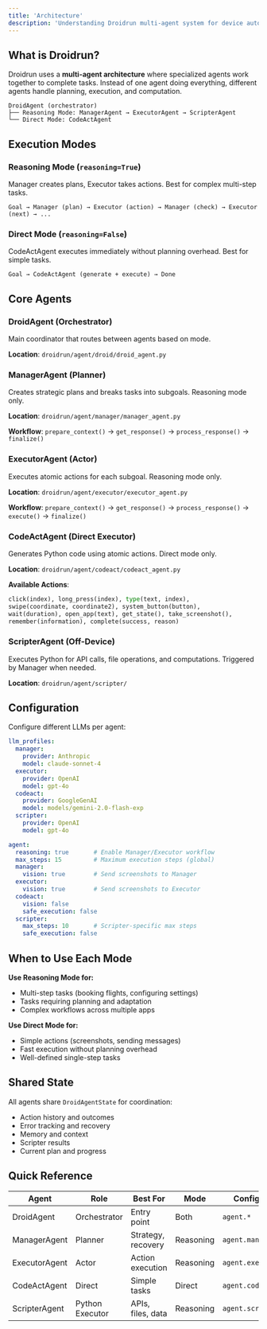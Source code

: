 ```yaml
---
title: 'Architecture'
description: 'Understanding Droidrun multi-agent system for device automation.'
---
```


## What is Droidrun?

Droidrun uses a **multi-agent architecture** where specialized agents work together to complete tasks. Instead of one agent doing everything, different agents handle planning, execution, and computation.

```
DroidAgent (orchestrator)
├── Reasoning Mode: ManagerAgent → ExecutorAgent → ScripterAgent
└── Direct Mode: CodeActAgent
```

## Execution Modes

### Reasoning Mode (`reasoning=True`)
Manager creates plans, Executor takes actions. Best for complex multi-step tasks.

```
Goal → Manager (plan) → Executor (action) → Manager (check) → Executor (next) → ...
```

### Direct Mode (`reasoning=False`)
CodeActAgent executes immediately without planning overhead. Best for simple tasks.

```
Goal → CodeActAgent (generate + execute) → Done
```

## Core Agents

### DroidAgent (Orchestrator)
Main coordinator that routes between agents based on mode.

**Location**: `droidrun/agent/droid/droid_agent.py`

### ManagerAgent (Planner)
Creates strategic plans and breaks tasks into subgoals. Reasoning mode only.

**Location**: `droidrun/agent/manager/manager_agent.py`

**Workflow**: `prepare_context()` → `get_response()` → `process_response()` → `finalize()`

### ExecutorAgent (Actor)
Executes atomic actions for each subgoal. Reasoning mode only.

**Location**: `droidrun/agent/executor/executor_agent.py`

**Workflow**: `prepare_context()` → `get_response()` → `process_response()` → `execute()` → `finalize()`

### CodeActAgent (Direct Executor)
Generates Python code using atomic actions. Direct mode only.

**Location**: `droidrun/agent/codeact/codeact_agent.py`

**Available Actions**:
```python
click(index), long_press(index), type(text, index),
swipe(coordinate, coordinate2), system_button(button),
wait(duration), open_app(text), get_state(), take_screenshot(),
remember(information), complete(success, reason)
```

### ScripterAgent (Off-Device)
Executes Python for API calls, file operations, and computations. Triggered by Manager when needed.

**Location**: `droidrun/agent/scripter/`

## Configuration

Configure different LLMs per agent:

```yaml
llm_profiles:
  manager:
    provider: Anthropic
    model: claude-sonnet-4
  executor:
    provider: OpenAI
    model: gpt-4o
  codeact:
    provider: GoogleGenAI
    model: models/gemini-2.0-flash-exp
  scripter:
    provider: OpenAI
    model: gpt-4o

agent:
  reasoning: true       # Enable Manager/Executor workflow
  max_steps: 15         # Maximum execution steps (global)
  manager:
    vision: true        # Send screenshots to Manager
  executor:
    vision: true        # Send screenshots to Executor
  codeact:
    vision: false
    safe_execution: false
  scripter:
    max_steps: 10       # Scripter-specific max steps
    safe_execution: false
```

## When to Use Each Mode

**Use Reasoning Mode for:**
- Multi-step tasks (booking flights, configuring settings)
- Tasks requiring planning and adaptation
- Complex workflows across multiple apps

**Use Direct Mode for:**
- Simple actions (screenshots, sending messages)
- Fast execution without planning overhead
- Well-defined single-step tasks

## Shared State

All agents share `DroidAgentState` for coordination:
- Action history and outcomes
- Error tracking and recovery
- Memory and context
- Scripter results
- Current plan and progress

## Quick Reference

| Agent | Role | Best For | Mode | Config Key |
|-------|------|----------|------|------------|
| DroidAgent | Orchestrator | Entry point | Both | `agent.*` |
| ManagerAgent | Planner | Strategy, recovery | Reasoning | `agent.manager.*` |
| ExecutorAgent | Actor | Action execution | Reasoning | `agent.executor.*` |
| CodeActAgent | Direct | Simple tasks | Direct | `agent.codeact.*` |
| ScripterAgent | Python Executor | APIs, files, data | Reasoning | `agent.scripter.*` |
